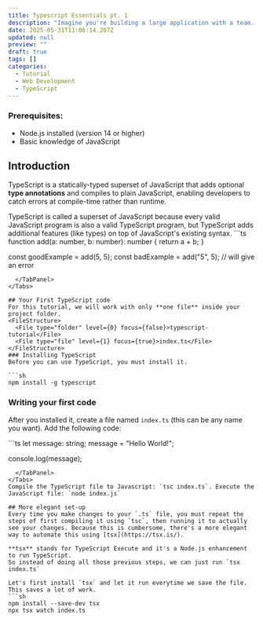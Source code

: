 ```yaml
---
title: Typescript Essentials pt. 1
description: "Imagine you're building a large application with a team. One developer writes a function that expects a user object with specific properties, but another developer calls it with a string by mistake. In JavaScript, you won't discover this error until the code runs in production and crashes. The solution? TypeScript."
date: 2025-05-31T11:06:14.207Z
updated: null
preview: ""
draft: true
tags: []
categories:
  - Tutorial
  - Web Development
  - TypeScript
---
```


### Prerequisites:
- Node.js installed (version 14 or higher)
- Basic knowledge of JavaScript

## Introduction
TypeScript is a statically-typed superset of JavaScript that adds optional **type annotations** and compiles to plain JavaScript, enabling developers to catch errors at compile-time rather than runtime.

<Callout>
TypeScript is called a superset of JavaScript because every valid JavaScript program is also a valid TypeScript program, but TypeScript adds additional features (like types) on top of JavaScript's existing syntax.
</Callout>

<Tabs>
  <TabPanel title="example.ts">
```ts
function add(a: number, b: number): number {
    return a + b;
}

const goodExample = add(5, 5);
const badExample = add("5", 5); // will give an error
```
  </TabPanel>
</Tabs>

## Your First TypeScript code
For this tutorial, we will work with only **one file** inside your project folder.
<FileStructure>
  <File type="folder" level={0} focus={false}>typescript-tutorial</File>
  <File type="file" level={1} focus={true}>index.ts</File>
</FileStructure>
### Installing TypeScript
Before you can use TypeScript, you must install it. 

```sh
npm install -g typescript
```
### Writing your first code
After you installed it, create a file named `index.ts` (this can be any name you want). Add the following code:

<Tabs>
  <TabPanel title="index.ts">
```ts
let message: string;
message = "Hello World!";

console.log(message);
```
  </TabPanel>
</Tabs>
Compile the TypeScript file to Javascript: `tsc index.ts`. Execute the JavaScript file: `node index.js`

## More elegant set-up
Every time you make changes to your `.ts` file, you must repeat the steps of first compiling it using `tsc`, then running it to actually see your changes. Because this is cumbersome, there's a more elegant way to automate this using [tsx](https://tsx.is/).

**tsx** stands for TypeScript Execute and it's a Node.js enhancement to run TypeScript.
So instead of doing all those previous steps, we can just run `tsx index.ts`

Let's first install `tsx` and let it run everytime we save the file. This saves a lot of work.
```sh
npm install --save-dev tsx
npx tsx watch index.ts
```